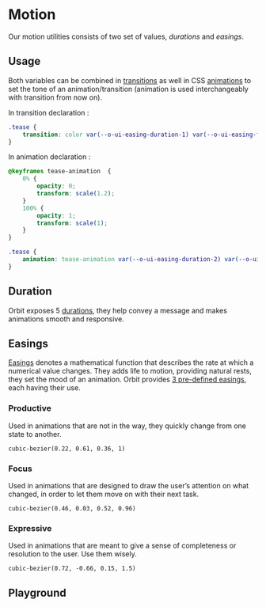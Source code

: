 
<Meta
    title="Materials/Motion"
    id="motion"
/>

# Motion

Our motion utilities consists of two set of values, *durations* and *easings*.

## Usage

Both variables can be combined in [transitions](https://developer.mozilla.org/en-US/docs/Web/CSS/CSS_Transitions/Using_CSS_transitions) as well in CSS [animations](https://developer.mozilla.org/en-US/docs/Web/CSS/CSS_Animations/Using_CSS_animations) to set the tone of an animation/transition (animation is used interchangeably with transition from now on).

In transition declaration :

```css
.tease {
    transition: color var(--o-ui-easing-duration-1) var(--o-ui-easing-focus);
}
```

In animation declaration :

```css
@keyframes tease-animation  {
    0% {
        opacity: 0;
        transform: scale(1.2);
    }
    100% {
        opacity: 1;
        transform: scale(1);
    }
}

.tease {
    animation: tease-animation var(--o-ui-easing-duration-2) var(--o-ui-easing-productive);
}
```

## Duration

Orbit exposes 5 [durations](?path=/docs/tokens--page#durations), they help convey a message and makes animations smooth and responsive.

<Table
    columns={[
        { title: "Duration", headerStyle: { width: "11.25rem" }, rowClassName: "code" },
        { title: "Value", headerStyle: { width: "11.25rem" }, rowClassName: "code" }
    ]}
    rows={[
        ["t1", "100ms"],
        ["t2", "200ms"],
        ["t3", "300ms"],
        ["t4", "500ms"],
        ["t5", "800ms"]
    ]}
/>

## Easings

[Easings](https://developer.mozilla.org/en-US/docs/Web/CSS/easing-function) denotes a mathematical function that describes the rate at which a numerical value changes. They adds life to motion, providing natural rests, they set the mood of an animation. Orbit provides [3 pre-defined easings](/docs/tokens--page#easings), each having their use.

### Productive

Used in animations that are not in the way, they quickly change from one state to another.

<code>cubic-bezier(0.22, 0.61, 0.36, 1)</code>

### Focus

Used in animations that are designed to draw the user’s attention on what changed, in order to let them move on with their next task.

<code>cubic-bezier(0.46, 0.03, 0.52, 0.96)</code>

### Expressive

Used in animations that are meant to give a sense of completeness or resolution to the user. Use them wisely.

<code>cubic-bezier(0.72, -0.66, 0.15, 1.5)</code>

## Playground

<MotionPreview />
